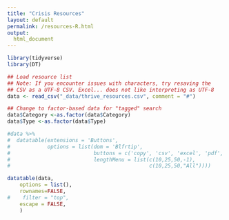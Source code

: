 ```yaml
---
title: "Crisis Resources"
layout: default
permalink: /resources-R.html
output:
  html_document
---
```


```r
library(tidyverse)
library(DT)
```

```r
## Load resource list
## Note: If you encounter issues with characters, try resaving the
## CSV as a UTF-8 CSV. Excel... does not like interpreting as UTF-8
data <- read_csv("_data/thrive_resources.csv", comment = "#")

## Change to factor-based data for "tagged" search
data$Category <-as.factor(data$Category)
data$Type <-as.factor(data$Type)

#data %>%
#  datatable(extensions = 'Buttons',
#            options = list(dom = 'Blfrtip',
#                           buttons = c('copy', 'csv', 'excel', 'pdf', 'print'),
#                           lengthMenu = list(c(10,25,50,-1),
#                                             c(10,25,50,"All"))))

datatable(data,
    options = list(), 
    rownames=FALSE,
#    filter = "top",
    escape = FALSE,
    )

```
